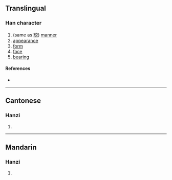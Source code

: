{{character info/new}}
==Translingual==

===Han character===
{{Han char|rn=12|rad=八|as=05|sn=7|four=|canj=HAC|ids=⿱白八}}

# (same as [[貌]]) [[manner]]
# [[appearance]]
# [[form]]
# [[face]]
# [[bearing]]

====References====
* {{Han ref|kx=0127.160|hdz=10244.070|uh=34B5|ud=13493}}

----

==Cantonese==

===Hanzi===
{{yue-hanzi|jyut=[[mau6]], [[mo1]]|y=mau6, mo1}}

# {{defn|lang=yue|sort=八05}}

----

==Mandarin==

===Hanzi===
{{cmn-hanzi|pin=[[mào]] ([[mao4]])|wg=mao<sup>4</sup>}}

# {{defn|lang=cmn|sort=八05}}